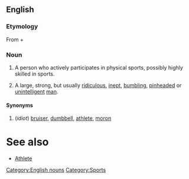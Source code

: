 {{rfc|See also as level 2 header}}
==English==

===Etymology===
From {{term|muscle}} + {{term|brain}}

===Noun===
{{en-noun}}

# {{US}} A person who actively participates in physical sports, possibly highly skilled in sports.
#{{US}} {{slang}} A large, strong, but usually [[ridiculous]], [[inept]], [[bumbling]], [[pinhead]]ed or [[unintelligent]] [[man]].

====Synonyms====
#(''idiot'') [[bruiser]], [[dumbbell]], [[athlete]], [[moron]]

=See also=
*[[Athlete]]

[[Category:English nouns]]
[[Category:Sports]]